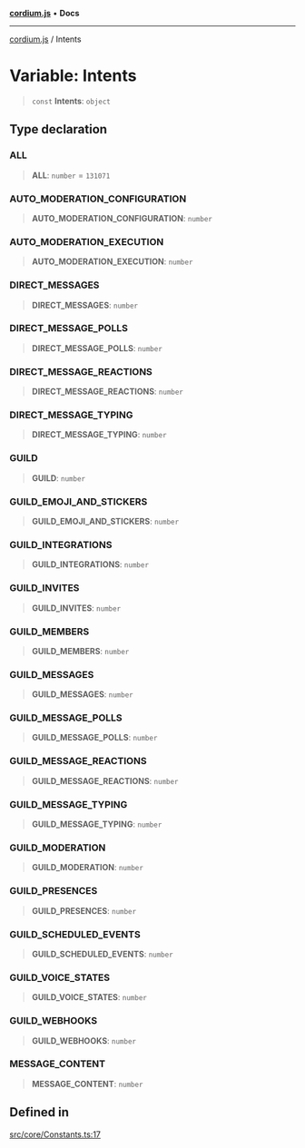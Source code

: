 [**cordium.js**](../README.mdx) • **Docs**

***

[cordium.js](../globals.mdx) / Intents

# Variable: Intents

> `const` **Intents**: `object`

## Type declaration

### ALL

> **ALL**: `number` = `131071`

### AUTO\_MODERATION\_CONFIGURATION

> **AUTO\_MODERATION\_CONFIGURATION**: `number`

### AUTO\_MODERATION\_EXECUTION

> **AUTO\_MODERATION\_EXECUTION**: `number`

### DIRECT\_MESSAGES

> **DIRECT\_MESSAGES**: `number`

### DIRECT\_MESSAGE\_POLLS

> **DIRECT\_MESSAGE\_POLLS**: `number`

### DIRECT\_MESSAGE\_REACTIONS

> **DIRECT\_MESSAGE\_REACTIONS**: `number`

### DIRECT\_MESSAGE\_TYPING

> **DIRECT\_MESSAGE\_TYPING**: `number`

### GUILD

> **GUILD**: `number`

### GUILD\_EMOJI\_AND\_STICKERS

> **GUILD\_EMOJI\_AND\_STICKERS**: `number`

### GUILD\_INTEGRATIONS

> **GUILD\_INTEGRATIONS**: `number`

### GUILD\_INVITES

> **GUILD\_INVITES**: `number`

### GUILD\_MEMBERS

> **GUILD\_MEMBERS**: `number`

### GUILD\_MESSAGES

> **GUILD\_MESSAGES**: `number`

### GUILD\_MESSAGE\_POLLS

> **GUILD\_MESSAGE\_POLLS**: `number`

### GUILD\_MESSAGE\_REACTIONS

> **GUILD\_MESSAGE\_REACTIONS**: `number`

### GUILD\_MESSAGE\_TYPING

> **GUILD\_MESSAGE\_TYPING**: `number`

### GUILD\_MODERATION

> **GUILD\_MODERATION**: `number`

### GUILD\_PRESENCES

> **GUILD\_PRESENCES**: `number`

### GUILD\_SCHEDULED\_EVENTS

> **GUILD\_SCHEDULED\_EVENTS**: `number`

### GUILD\_VOICE\_STATES

> **GUILD\_VOICE\_STATES**: `number`

### GUILD\_WEBHOOKS

> **GUILD\_WEBHOOKS**: `number`

### MESSAGE\_CONTENT

> **MESSAGE\_CONTENT**: `number`

## Defined in

[src/core/Constants.ts:17](https://github.com/devdimer/cordium.js/blob/e371e1ca62e6613420e96362d2170ac2af18a382/src/core/Constants.ts#L17)
